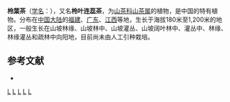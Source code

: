 {{Speciesbox 
| taxon = Camellia euryoides
| authority = Lindl.
|synonyms=* ''Camellia parvilimba'' Merr. et Metc.
* ''Camellia parvilimba'' Merr. et Metc. var. brevipes Chang
* ''Camellia parvilimba'' Merr. et Metc. var. brevipes H. T. Chang}}

'''柃葉茶'''（[[学名|学名]]：{{lang|la|''Camellia euryoides''}}），又名'''柃叶连蕊茶'''，为[[山茶科|山茶科]][[山茶属|山茶属]]的植物，是中国的特有植物。分布在[[中国大陆|中国大陆]]的[[福建|福建]]、[[广东|广东]]、[[江西|江西]]等地，生长于海拔180米至1,200米的地区，一般生长在山坡林缘、山坡林中、山坡灌丛、山坡阔叶林中、灌丛中、林缘、林缘灌丛和疏林中向阳地，目前尚未由人工引种栽培。

== 参考文献 ==
<div class="references-small">
* {{cite web| url =http://www.bioinfo.cn/db05/KmzwSpecies.php?action=view&id=22157| title =柃叶连蕊茶| work =《中国高等植物数据库全库》| publisher =中国科学院微生物研究所| author =昆明植物研究所| accessdate =2009-02-25| archive-date =2016-03-05| archive-url =https://web.archive.org/web/20160305013734/http://www.bioinfo.cn/db05/KmzwSpecies.php?action=view&id=22157| dead-url =yes}}
</div>
{{Taxonbar|from=Q11107932}}

[[Category:山茶属|L]]
[[Category:中國特有植物|L]]
[[Category:福建植物|L]]
[[Category:广东植物|L]]
[[Category:江西植物|L]]


{{植物小作品}}